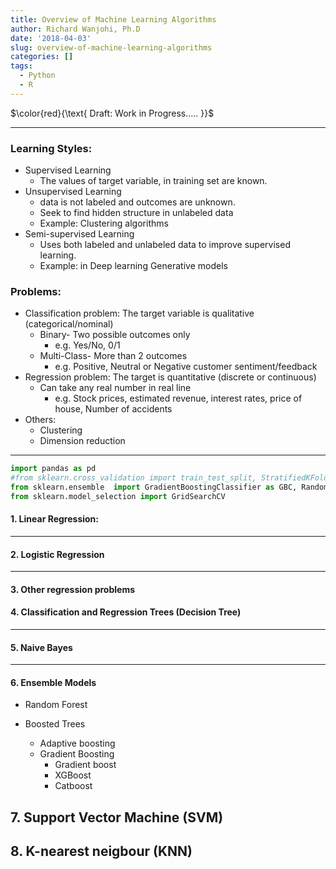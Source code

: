 ```yaml
---
title: Overview of Machine Learning Algorithms
author: Richard Wanjohi, Ph.D
date: '2018-04-03'
slug: overview-of-machine-learning-algorithms
categories: []
tags:
  - Python
  - R
---
```


$\color{red}{\text{ Draft: Work in Progress.....  }}$ 

***
### Learning Styles:

* Supervised Learning
     + The values of target variable, in training set are known.
     
* Unsupervised Learning
     + data is not labeled and outcomes are unknown.
     + Seek to find hidden structure in unlabeled data 
     + Example: Clustering algorithms

* Semi-supervised Learning
     + Uses both labeled and unlabeled data to improve supervised learning.
     + Example: in Deep learning Generative models


### Problems:
* Classification problem: The target variable is qualitative (categorical/nominal)
     + Binary- Two possible outcomes only
          + e.g. Yes/No, 0/1
     + Multi-Class- More than 2 outcomes
          + e.g. Positive, Neutral or Negative  customer sentiment/feedback

* Regression problem: The target is quantitative (discrete or continuous) 
    + Can take any real number in real line
        + e.g. Stock prices, estimated revenue, interest rates, price of house, Number of accidents 

   
* Others:
    +  Clustering
    +  Dimension reduction

***

```python
import pandas as pd
#from sklearn.cross_validation import train_test_split, StratifiedKFold 
from sklearn.ensemble  import GradientBoostingClassifier as GBC, RandomForestClassifier
from sklearn.model_selection import GridSearchCV

```



#### 1. Linear Regression:

*********


#### 2. Logistic Regression

**********

#### 3. Other regression problems


#### 4. Classification and Regression Trees (Decision Tree)

**********

#### 5. Naive Bayes

**********


#### 6. Ensemble Models

* Random Forest

* Boosted Trees
     + Adaptive boosting
     + Gradient Boosting
        * Gradient boost
        * XGBoost
        * Catboost
    
## 7. Support Vector Machine (SVM)



## 8. K-nearest neigbour (KNN)
